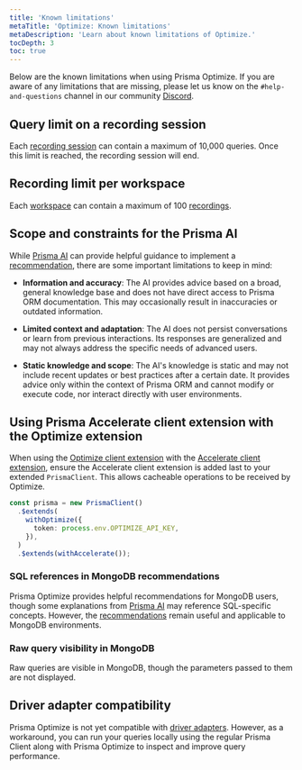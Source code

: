 ```yaml
---
title: 'Known limitations'
metaTitle: 'Optimize: Known limitations'
metaDescription: 'Learn about known limitations of Optimize.'
tocDepth: 3
toc: true
---
```


Below are the known limitations when using Prisma Optimize. If you are aware of any limitations that are missing, please let us know on the `#help-and-questions` channel in our community [Discord](https://pris.ly/discord).

## Query limit on a recording session

Each [recording session](/optimize/recordings) can contain a maximum of 10,000 queries. Once this limit is reached, the recording session will end.

## Recording limit per workspace

Each [workspace](/platform/about#workspace) can contain a maximum of 100 [recordings](/optimize/recordings).

## Scope and constraints for the Prisma AI

While [Prisma AI](/optimize/prisma-ai) can provide helpful guidance to implement a [recommendation](/optimize/recommendations), there are some important limitations to keep in mind:

- **Information and accuracy**: The AI provides advice based on a broad, general knowledge base and does not have direct access to Prisma ORM documentation. This may occasionally result in inaccuracies or outdated information.

- **Limited context and adaptation**: The AI does not persist conversations or learn from previous interactions. Its responses are generalized and may not always address the specific needs of advanced users.

- **Static knowledge and scope**: The AI's knowledge is static and may not include recent updates or best practices after a certain date. It provides advice only within the context of Prisma ORM and cannot modify or execute code, nor interact directly with user environments.

## Using Prisma Accelerate client extension with the Optimize extension

When using the [Optimize client extension](https://www.npmjs.com/package/@prisma/extension-optimize) with the [Accelerate client extension](https://www.npmjs.com/package/@prisma/extension-accelerate), ensure the Accelerate client extension is added last to your extended `PrismaClient`. This allows cacheable operations to be received by Optimize.

```ts
const prisma = new PrismaClient()
  .$extends(
    withOptimize({
      token: process.env.OPTIMIZE_API_KEY,
    }),
  )
  .$extends(withAccelerate());
```

### SQL references in MongoDB recommendations

Prisma Optimize provides helpful recommendations for MongoDB users, though some explanations from [Prisma AI](/optimize/prisma-ai) may reference SQL-specific concepts. However, the [recommendations](/optimize/recommendations) remain useful and applicable to MongoDB environments.

### Raw query visibility in MongoDB

Raw queries are visible in MongoDB, though the parameters passed to them are not displayed.

## Driver adapter compatibility

Prisma Optimize is not yet compatible with [driver adapters](/orm/overview/databases/database-drivers#driver-adapters). However, as a workaround, you can run your queries locally using the regular Prisma Client along with Prisma Optimize to inspect and improve query performance.